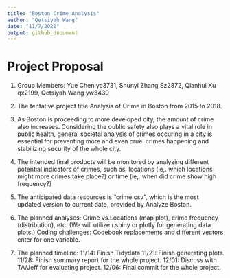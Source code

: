 ```yaml
---
title: "Boston Crime Analysis"
author: "Qetsiyah Wang"
date: "11/7/2020"
output: github_document
---
```


# Project Proposal

1. Group Members:
   Yue Chen yc3731, Shunyi Zhang Sz2872, Qianhui Xu qx2199, Qetsiyah Wang yw3439
  
2. The tentative project title
   Analysis of Crime in Boston from 2015 to 2018.

3. As Boston is proceeding to more developed city, the amount of crime also increases. Considering the oublic safety also plays a vital role in public health, general societal analysis of crimes occuring in a city is essential for preventing more and even cruel crimes happening and stabilizing security of the whole city. 

4. The intended final products will be monitored by analyzing different potential indicators of crimes, such as, locations (ie,. which locations might more crimes take place?) or time (ie,. when did crime show high frequency?)

5. The anticipated data resources is "crime.csv", which is the most updated version to current date, provided by Analyze Boston. 

6. The planned analyses: Crime vs.Locations (map plot), crime frequency (distribution), etc. (We will utilize r.shiny or plotly for generating data plots.) 
   Coding challenges: Codebook replacements and different vectors enter for one variable.
   
7. The planned timeline:
   11/14: Finish Tidydata
   11/21: Finish generating plots
   11/28: Finish summary report for the whole project.
   12/01: Discuss with TA/Jeff for evaluating project.
   12/06: Final commit for the whole project.


